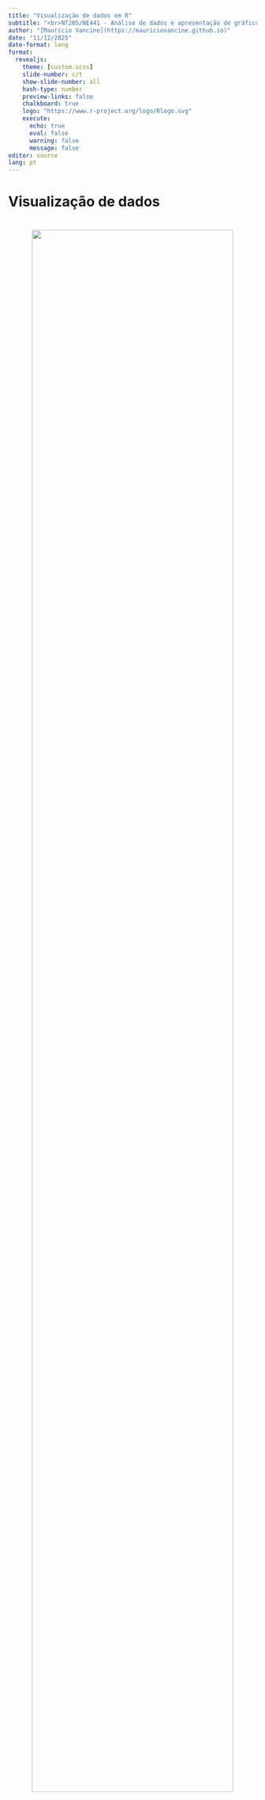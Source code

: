 ```yaml
---
title: "Visualização de dados em R"
subtitle: "<br>NT265/NE441 - Análise de dados e apresentação de gráficos usando a linguagem R"
author: "[Maurício Vancine](https://mauriciovancine.github.io)"
date: "11/12/2025"
date-format: long
format: 
  revealjs:
    theme: [custom.scss]
    slide-number: c/t
    show-slide-number: all
    hash-type: number
    preview-links: false
    chalkboard: true
    logo: "https://www.r-project.org/logo/Rlogo.svg"
    execute:
      echo: true
      eval: false
      warning: false
      message: false
editor: source
lang: pt
---
```


# Visualização de dados

# 

<center><img src="img/plot_saurus.png" style="width:90%"/></center>

::: footer
[Matejka & Fitzmaurice (2017)](https://www.autodeskresearch.com/publications/samestats)
:::

## Conteúdo

### Visualização de dados

::::::: columns
:::: {.column width="50%"}
::: nonincremental
- Contextualização
- Principais pacotes
- Gramática dos gráficos
- Paleta de cores
- Principais tipos de gráficos
- Histograma e Densidade
- Gráfico de setores
- Gráfico de barras
:::
::::

:::: {.column width="50%"}
::: nonincremental
- Gráfico de caixas
- Gráfico de dispersão
- Gráfico pareado
- Combinando gráficos
- Gráficos animados
- Gráficos interativos
- Gráficos usando interface
:::
::::
:::::::


## Script

Abram o script

<br><br><br><br>

`script_r.R`

::: footer
[workshop-r-data-manipulation - scripts](https://github.com/workshop-r-data-manipulation/01_scripts/script_r.R)
:::

# Contextualização

## Contextualização

::: incremental
* **Melhor forma** de apresentar, sintetizar, discutir e interpretar seus **dados**

* **Necessário** em quase todas as **análises estatísticas**

* **Necessário** em quase todas as publicações, trabalhos de consultoria, TCC, dissertação, tese, etc.

* Existem **vários tipos de gráficos** para representar os padrões em seus dados para diferentes tipos de finalidades

* De forma simplificada, os gráficos são **representações** dos nossos **dados tabulares**

:::

## Como mentir com estatística?

![](img/cover_mentir_estatistica.jpg){.absolute width="270" height="400" right="800" top="200"} ![](img/como_mentir_est.png){.absolute width="850" height="450" right="-100" top="150"}

::: footer
[Heff (2016)](https://www.intrinseca.com.br/livro/624/), [Como MENTIR com ESTATÍSTICA](https://youtu.be/r6d-RBDlc5I)
:::

# Principais pacotes

## Principais pacotes

::: incremental
::: {style="font-size: 65%;"}
-   [graphics](http://search.r-project.org/R/library/graphics/html/00Index.html): simples e útil para visualizações rápidas

- [lattice](https://lattice.r-forge.r-project.org/): integração a modelos estatísticos

-   [ggplot2](https://ggplot2.tidyverse.org/): integrado ao tidyverse, possui uma sintaxe própria baseada na gramática de gráficos por camadas (*layers*)

-   [ggplot2 extentions](https://exts.ggplot2.tidyverse.org/): conjunto de pacotes com diversas expansões ao pacote [ggplot2](https://ggplot2.tidyverse.org/). Exemplos: [GGally](https://ggobi.github.io/ggally/), [gganimate](https://gganimate.com/) e [esquisse](https://dreamrs.github.io/esquisse/)

- [ggdist](https://mjskay.github.io/ggdist): visualizar distribuições e incertezas

-   [visdat](https://docs.ropensci.org/visdat/), [corrplot](https://github.com/taiyun/corrplot) e [DataExplorer](https://boxuancui.github.io/DataExplorer/): visualizações preliminares de conjuntos de dados

-   [ggpubr](https://rpkgs.datanovia.com/ggpubr/): fornece funções simplificadas para criar gráficos para publicação

- [ggstatsplot](https://indrajeetpatil.github.io/ggstatsplot): gráficos com detalhes de testes estatísticos

-   [cowplot](https://wilkelab.org/cowplot/) e [patchwork](https://patchwork.data-imaginist.com/): permite combinar vários gráficos

- [plotly](https://plotly.com/r/): gráficos interativos usando JavaScript (*plotly.js*)

- [echarts4r](https://echarts4r.john-coene.com): gráficos interativos dentro do Shiny

- [cols4all](https://cols4all.github.io/cols4all-R/index.html): escolha de paleta de cores
:::
:::

## Pacotes que serão apresentados

<br>

- [graphics](http://search.r-project.org/R/library/graphics/html/00Index.html)

- [ggplot2](https://ggplot2.tidyverse.org/)

- [ggpubr](https://rpkgs.datanovia.com/ggpubr/)

- [cols4all](https://cols4all.github.io/cols4all-R/index.html)

- [GGally](https://ggobi.github.io/ggally/)

- [gganimate](https://gganimate.com/)

- [plotly](https://plotly.com/r/)

- [esquisse](https://dreamrs.github.io/esquisse/)

# 

<center>
<img src="img/package_palmerpenguins.png" style="width:50%"/>
</center>

::: footer
[palmerpenguins](https://allisonhorst.github.io/palmerpenguins/)
:::

## palmerpenguins

```r
# instalar 
install.packages("palmerpenguins")

# carregar
library(palmerpenguins)

# ajuda dos dados
?penguins
?penguins_raw
```

```r
library(palmerpenguins)
```

<center>
<img src="img/culmen_depth.png" style="width:50%"/>
</center>

::: footer
[palmerpenguins](https://allisonhorst.github.io/palmerpenguins/)
:::

# 

<center>
<img src="img/package_graphics.png" style="width:50%"/>
</center>

::: footer
[graphics](http://search.r-project.org/R/library/graphics/html/00Index.html)
:::

## graphics {.smaller}

-   Default do R e mais simples

-   Pode ser utilizado para objetos de diversas classes

-   Funções:

<br>

::::: columns
::: {.column width="30%"}
`plot()`<br> `hist()`<br> `barplot()`<br> `boxplot()`<br> `abline()`<br> `points()`<br> `lines()`<br> `polygon()`<br>
:::

::: {.column width="70%"}
```r
# graphics
plot(flipper_length_mm ~ body_mass_g, data = penguins)
```
:::
:::::

# 

<center>
<img src="img/package_ggplot2.png" style="width:50%"/>
</center>

::: footer
[ggplot2](https://ggplot2.tidyverse.org/)
:::

## ggplot2 {.smaller}

-   Integrado ao `tidyverse`, possui uma sintaxe própria de camadas (*layers*)

-   Necessita de funções específicas para objetos de classes diferentes

-   Funções:

::::: columns
::: {.column width="30%"}
`ggplot() +`<br> `aes() +`<br> `geom_() +`<br> `facet_() +`<br> `stats_() +`<br> `coord_() +`<br> `theme_()`<br>
:::

::: {.column width="70%"}
```r
# ggplot2
library(ggplot2)
ggplot(data = penguins) + aes(x = body_mass_g, y = flipper_length_mm) + geom_point()
```
:::
:::::

# 

<center>
<img src="img/package_ggpubr.png" style="width:50%"/>
</center>

::: footer
[ggpubr](https://rpkgs.datanovia.com/ggpubr/)
:::

## ggpubr {.smaller}

-   Funções para criar e personalizar plots para publicações baseadas no [ggplot2](https://ggplot2.tidyverse.org/)

-   Necessita de funções específicas para gerar gráficos específicos

-   Funções:

::::: columns
::: {.column width="30%"}
`gghistogram()`<br> `ggdensity()`<br> `ggboxplot()`<br> `ggviolin()`<br> `ggbarplot()`<br> `ggscatter()`<br>
:::

::: {.column width="70%"}
```r
# ggpubr
library(ggpubr)
ggscatter(penguins, x = "body_mass_g", y = "flipper_length_mm")
```
:::
:::::

# Gramática dos gráficos

## Descrição

Wilkinson (2005) *Grammar of Graphics*: representação gráfica dos dados a partir de atributos estéticos (do inglês *aesthetic*)

![](img/cover_grammar_graphics.jpg){.absolute width="200" height="300" right="830" top="300"} ![](img/ggplot2_structure.png){.absolute width="750" height="450" right="0" top="200"}

::: footer
[Wilkinson (2005)](https://www.springer.com/gp/book/9780387245447)
:::

## Camadas (*layers*)

<center>
<img src="img/plot_ggplot.gif" style="width:100%"/>
</center>

::: footer
[Think About the Grammar of Graphics When Improving Your Graphs](https://medium.com/tdebeus/think-about-the-grammar-of-graphics-when-improving-your-graphs-18e3744d8d18)
:::

## ggplot2

Wickham (2008) criou o pacote `ggplot2`, onde "gg" representa a contração de *Grammar of Graphics*

![](img/cover_ggplot2.jpg){.absolute width="200" height="300" right="830" top="300"} ![](img/ggplot2_gramatica.png){.absolute width="750" height="450" right="0" top="200"}

::: footer
[Wickham (2008)](https://ggplot2-book.org/)
:::

# Paleta de cores

# 

<center>
<img src="img/cols4all_logo.png" style="width:50%"/>
</center>

::: footer
[cols4all](https://cols4all.github.io/cols4all-R/index.html)
:::

## Paleta de cores

**Por que usar paletas de cores**

::: {style="font-size: 70%;"}
- A cor é fundamental para **comunicar padrões visuais** e **categorias**  
- Escolhas inadequadas podem **distorcer interpretações**
- Paletas bem definidas garantem **consistência e acessibilidade**
:::

<center>
<img src="img/pallete_colors.png" style="width:45%"/>
</center>

::: footer
[Types of color palettes: Definition, examples, + tips](https://www.figma.com/resource-library/types-of-color-palettes/)
:::


## Paleta de cores

**Tipos de Paletas**

::: {style="font-size: 55%;"}
| Tipo | Uso                        | Exemplo             |
|------|----------------------------|------------------------------|
| **Categóricas** | Categorias sem ordem | `RColorBrewer::brewer.pal(3, "Set2")` |
| **Sequenciais** | Dados ordenados (baixa → alta) | `viridis::viridis(10)` |
| **Divergentes** | Valores centrados em um ponto médio | `RColorBrewer::brewer.pal(11, "RdBu")` |
:::

<center>
<img src="img/palette-types-1.png" style="width:65%"/>
</center>

::: footer
[Elegant and informative maps with tmap (2021)](https://r-tmap.github.io/tmap-book/visual-variables.html)
:::

## Paleta de cores

**cols4all**

```r
cols4all::c4a_gui()
```

<center>
<img src="img/cols4all2.jpg" style="width:70%"/>
</center>

::: footer
[cols4all](https://cols4all.github.io/cols4all-R/index.html)
:::

# Principais tipos de gráficos

## Elementos de um gráfico

Representações das colunas (eixos) e linhas (elementos)

<center><img src="img/plot_data_table_scatterplot.png" style="width:90%"/></center>

## Tipos de variáveis

![](img/plot_variables.png){.absolute width="500" height="250" right="300" top="100"}

![](img/nominal_ordinal_binary.png){.absolute width="500" height="350" right="550" top="350"}

![](img/continuous_discrete_inv.png){.absolute width="500" height="350" right="50" top="350"}

::: footer
[Matthiopoulos (2011)](http://greenmaths.st-andrews.ac.uk/), 
Artwork by [@allison_horst](https://x.com/allison_horst)
:::

## Tipos de variáveis e tipos gráficos

<br>

<center><img src="img/ggplot_data_from_viz.png" style="width:85%"/></center>

::: footer
[from Data to Viz](https://www.data-to-viz.com/)
:::

## Tipos de variáveis e tipos gráficos

<center><img src="img/r_charts_suggests.png" style="width:100%"/></center>

## R CHARTS

<center><img src="img/rcharts-featured.png" style="width:100%"/></center>

::: footer
[R CHARTShttps://r-charts.com/](https://r-charts.com/)
:::

# Histograma (*Histogram*)

## Histograma (*Histogram*)

-   Representa dados de uma coluna

-   Dados do tipo discreto ou contínuo

-   Distribuição de frequência ou densidade

![](img/plot_histogram.png){.absolute width="350" height="350" right="550" top="310"}

![](img/plot_density.png){.absolute width="350" height="350" right="100" top="310"}

::: footer
[histogram](https://www.data-to-viz.com/graph/histogram.html), [density](https://www.data-to-viz.com/graph/density.html)
:::

## Histograma (*Histogram*)

<br>

<center><img src="img/hist_fig1.gif" style="width:80%"/></center>

. . .

<br>

<center><img src="img/hist_fig2.gif" style="width:80%"/></center>

::: footer
[Intro to Histograms](https://plotly.com/chart-studio-help/histogram/)
:::

## Histograma (*Histogram*)

<center><img src="img/hist_fig3.gif" style="width:55%"/></center>

::: footer
[Intro to Histograms](https://plotly.com/chart-studio-help/histogram/)
:::

## Densidade (*Density*)

<br><br>

<center><img src="img/hist_fig5.jpg" style="width:100%"/></center>

::: footer
[Intro to Histograms](https://plotly.com/chart-studio-help/histogram/)
:::

## Densidade (*Density*)

![](img/hist_fig6.gif){.absolute width="550" height="350" right="550" top="250"}

. . .

![](img/hist_fig7.gif){.absolute width="560" height="340" right="-50" top="265"}

::: footer
[Intro to Histograms](https://plotly.com/chart-studio-help/histogram/)
:::

# 

<center><img src="img/package_graphics.png" style="width:50%"/></center>

::: footer
[graphics](http://search.r-project.org/R/library/graphics/html/00Index.html)
:::

## Histograma (*Histogram*)

**graphics**

::::: columns
::: {.column width="50%"}
```r
#| eval: false
hist(penguins$flipper_length_mm)
```
:::

::: {.column width="50%"}
```r
#| fig-height: 10
#| echo: false
#| fig-weight: 15
hist(penguins$flipper_length_mm)
```
:::
:::::

## Histograma (*Histogram*)

**graphics**

::::: columns
::: {.column width="50%"}
```r
#| eval: false
hist(penguins$flipper_length_mm,
     col = "gray50",
     border = "gray")
```
:::

::: {.column width="50%"}
```r
#| fig-height: 10
#| echo: false
#| fig-weight: 15
hist(penguins$flipper_length_mm,
     col = "gray50",
     border = "gray")
```
:::
:::::

## Histograma (*Histogram*)

**graphics**

::::: columns
::: {.column width="50%"}
```r
#| eval: false
hist(penguins$flipper_length_mm,
     col = "gray50",
     border = "gray",
     main = "Comprimento da nadadeira dos penguins")
```
:::

::: {.column width="50%"}
```r
#| fig-height: 10
#| echo: false
#| fig-weight: 15
hist(penguins$flipper_length_mm,
     col = "gray50",
     border = "gray",
     main = "Comprimento da nadadeira dos penguins")
```
:::
:::::

## Histograma (*Histogram*)

**graphics**

::::: columns
::: {.column width="50%"}
```r
#| eval: false
hist(penguins$flipper_length_mm,
     col = "gray50",
     border = "gray",
     main = "Comprimento da nadadeira dos penguins",
     xlab = "Comprimento da nadadeira (mm)",
     ylab = "Frequência")
```
:::

::: {.column width="50%"}
```r
#| fig-height: 10
#| echo: false
#| fig-weight: 15
hist(penguins$flipper_length_mm,
     col = "gray50",
     border = "gray",
     main = "Comprimento da nadadeira dos penguins",
     xlab = "Comprimento da nadadeira (mm)",
     ylab = "Frequência")
```
:::
:::::

## Histograma (*Histogram*)

**graphics**

::::: columns
::: {.column width="50%"}
```r
#| eval: false
hist(penguins$flipper_length_mm,
     col = "gray50",
     border = "gray",
     main = "Comprimento da nadadeira dos penguins",
     xlab = "Comprimento da nadadeira (mm)",
     ylab = "Frequência",
     br = 50)
```
:::

::: {.column width="50%"}
```r
#| fig-height: 10
#| echo: false
#| fig-weight: 15
hist(penguins$flipper_length_mm,
     col = "gray50",
     border = "gray",
     main = "Comprimento da nadadeira dos penguins",
     xlab = "Comprimento da nadadeira (mm)",
     ylab = "Frequência",
     br = 50)
```
:::
:::::

## Histograma (*Histogram*)

**graphics**

::::: columns
::: {.column width="50%"}
```r
#| eval: false
par(mar = c(5, 5, 5, 5))
hist(penguins$flipper_length_mm,
     col = "gray50",
     border = "gray",
     main = "Comprimento da nadadeira dos penguins",
     xlab = "Comprimento da nadadeira (mm)",
     ylab = "Frequência",
     br = 50,
     cex.main = 2,
     cex.lab = 2, 
     cex.axis = 1.5)
```
:::

::: {.column width="50%"}
```r
#| fig-height: 10
#| echo: false
#| fig-weight: 15
par(mar = c(5, 5, 5, 5))
hist(penguins$flipper_length_mm,
     col = "gray50",
     border = "gray",
     main = "Comprimento da nadadeira dos penguins",
     xlab = "Comprimento da nadadeira (mm)",
     ylab = "Frequência",
     br = 50,
     cex.main = 2,
     cex.lab = 2, 
     cex.axis = 1.5)
```
:::
:::::

## Densidade (*Density*)

**graphics**

::::: columns
::: {.column width="50%"}
```r
#| eval: false
par(mar = c(5, 5, 5, 5))
hist(penguins$flipper_length_mm,
     col = "gray50",
     border = "gray",
     main = "Comprimento da nadadeira dos penguins",
     xlab = "Comprimento da nadadeira (mm)",
     ylab = "Densidade",
     br = 50,
     cex.main = 2,
     cex.lab = 2, 
     cex.axis = 1.5,
     prob = TRUE)
lines(density(na.omit(penguins$flipper_length_mm)))
```
:::

::: {.column width="50%"}
```r
#| fig-height: 10
#| echo: false
#| fig-weight: 15
par(mar = c(5, 5, 5, 5))
hist(penguins$flipper_length_mm,
     col = "gray50",
     border = "gray",
     main = "Comprimento da nadadeira dos penguins",
     xlab = "Comprimento da nadadeira (mm)",
     ylab = "Densidade",
     br = 50,
     cex.main = 2,
     cex.lab = 2, 
     cex.axis = 1.5,
     prob = TRUE)
lines(density(na.omit(penguins$flipper_length_mm)))
```
:::
:::::

## Densidade (*Density*)

**graphics**

::::: columns
::: {.column width="50%"}
```r
#| eval: false
par(mar = c(5, 5, 5, 5))
plot(density(na.omit(penguins$flipper_length_mm)),
     col = "gray50",
     main = "Comprimento da nadadeira dos penguins",
     xlab = "Comprimento da nadadeira (mm)",
     ylab = "Densidade",
     cex.main = 2,
     cex.lab = 2, 
     cex.axis = 1.5)
polygon(density(na.omit(penguins$flipper_length_mm)), 
        col = "gray50")
```
:::

::: {.column width="50%"}
```r
#| fig-height: 10
#| echo: false
#| fig-weight: 15
par(mar = c(5, 5, 5, 5))
plot(density(na.omit(penguins$flipper_length_mm)),
     col = "gray50",
     main = "Comprimento da nadadeira dos penguins",
     xlab = "Comprimento da nadadeira (mm)",
     ylab = "Densidade",
     cex.main = 2,
     cex.lab = 2, 
     cex.axis = 1.5)
polygon(density(na.omit(penguins$flipper_length_mm)), 
        col = "gray50")
```
:::
:::::

## Densidade (*Density*)

**Exportar**

```r
# diretorio
setwd("/home/mude/data/github/course-intror/data")

png("plot_densidade.png"), wi = 15, he = 15, un = "cm", res = 300)
```

<br>

. . .

```r
par(mar = c(5, 5, 5, 5))
plot(density(na.omit(penguins$flipper_length_mm)),
     col = "gray50",
     main = "Comprimento da nadadeira dos penguins",
     xlab = "Comprimento da nadadeira (mm)",
     ylab = "Frequência",
     cex.main = 2,  cex.lab = 2, cex.axis = 1.5)
polygon(density(na.omit(penguins$flipper_length_mm)), col = "gray50")
```

<br>

. . .

```r
dev.off()
```

# 

<center><img src="img/package_ggplot2.png" style="width:50%"/></center>

::: footer
[ggplot2](https://ggplot2.tidyverse.org/)
:::

## Histograma (*Histogram*)

**ggplot2**

::::: columns
::: {.column width="50%"}
```r
#| eval: false
ggplot(data = penguins)
```
:::

::: {.column width="50%"}
```r
#| fig-height: 10
#| echo: false
#| fig-weight: 15
ggplot(data = penguins)
```
:::
:::::

## Histograma (*Histogram*)

**ggplot2**

::::: columns
::: {.column width="50%"}
```r
#| eval: false
ggplot(data = penguins, 
       aes(x = flipper_length_mm))
```
:::

::: {.column width="50%"}
```r
#| fig-height: 10
#| echo: false
#| fig-weight: 15
ggplot(data = penguins,
       aes(x = flipper_length_mm))
```
:::
:::::

## Histograma (*Histogram*)

**ggplot2**

::::: columns
::: {.column width="50%"}
```r
#| eval: false
ggplot(data = penguins, 
       aes(x = flipper_length_mm)) +
  geom_histogram()
```
:::

::: {.column width="50%"}
```r
#| fig-height: 10
#| echo: false
#| fig-weight: 15
ggplot(data = penguins,
       aes(x = flipper_length_mm)) +
  geom_histogram()
```
:::
:::::

## Histograma (*Histogram*)

**ggplot2**

::::: columns
::: {.column width="50%"}
```r
#| eval: false
ggplot(data = penguins, 
       aes(x = flipper_length_mm)) +
  geom_histogram(color = "black", fill = "cyan4", bins = 10)
```
:::

::: {.column width="50%"}
```r
#| fig-height: 10
#| echo: false
#| fig-weight: 15
ggplot(data = penguins, 
       aes(x = flipper_length_mm)) +
  geom_histogram(color = "black", fill = "cyan4", bins = 10)
```
:::
:::::

## Histograma (*Histogram*)

**ggplot2**

::::: columns
::: {.column width="50%"}
```r
#| eval: false
ggplot(data = penguins, 
       aes(x = flipper_length_mm)) +
  geom_histogram(color = "black", fill = "cyan4", 
                 bins = 10, alpha = .5) +
  labs(title = "Comprimento da nadadeira dos penguins",
       x = "Comprimento da nadadeira (mm)", 
       y = "Frequência") +
  theme_bw(base_size = 20)
```
:::

::: {.column width="50%"}
```r
#| fig-height: 10
#| echo: false
#| fig-weight: 15
ggplot(data = penguins, 
       aes(x = flipper_length_mm)) +
  geom_histogram(color = "black", fill = "cyan4", 
                 bins = 10, alpha = .5) +
  labs(title = "Comprimento da nadadeira dos penguins",
       x = "Comprimento da nadadeira (mm)", 
       y = "Frequência") +
  theme_bw(base_size = 20)
```
:::
:::::

## Histograma (*Histogram*)

**ggplot2**

::::: columns
::: {.column width="50%"}
```r
#| eval: false
ggplot(data = penguins, 
       aes(x = flipper_length_mm, fill = species)) +
  geom_histogram(bins = 10, alpha = .5) +
  labs(title = "Comprimento da nadadeira dos penguins",
       fill = "Espécies",
       x = "Comprimento da nadadeira (mm)", 
       y = "Frequência") +
  theme_bw(base_size = 20)
```
:::

::: {.column width="50%"}
```r
#| fig-height: 10
#| echo: false
#| fig-weight: 15
ggplot(data = penguins, 
       aes(x = flipper_length_mm, fill = species)) +
  geom_histogram(bins = 10, alpha = .5) +
  labs(title = "Comprimento da nadadeira dos penguins",
       fill = "Espécies",
       x = "Comprimento da nadadeira (mm)", 
       y = "Frequência") +
  theme_bw(base_size = 20)
```
:::
:::::

## Histograma (*Histogram*)

**ggplot2**

::::: columns
::: {.column width="50%"}
```r
#| eval: false
ggplot(data = penguins, 
       aes(x = flipper_length_mm, fill = species)) +
  geom_histogram(bins = 10, alpha = .5, position = "dodge") +
  labs(title = "Comprimento da nadadeira dos penguins",
       fill = "Espécies",
       x = "Comprimento da nadadeira (mm)", 
       y = "Frequência") +
  theme_bw(base_size = 20)
```
:::

::: {.column width="50%"}
```r
#| fig-height: 10
#| echo: false
#| fig-weight: 15
ggplot(data = penguins, 
       aes(x = flipper_length_mm, fill = species)) +
  geom_histogram(bins = 10, alpha = .5, position = "dodge") +
  labs(title = "Comprimento da nadadeira dos penguins",
       fill = "Espécies",
       x = "Comprimento da nadadeira (mm)", 
       y = "Frequência") +
  theme_bw(base_size = 20)
```
:::
:::::

## Histograma (*Histogram*)

**ggplot2**

::::: columns
::: {.column width="50%"}
```r
#| eval: false
ggplot(data = penguins, 
       aes(x = flipper_length_mm, fill = species)) +
  geom_histogram(alpha = .5, position = "identity") +
  scale_fill_manual(values = c("darkorange", "darkorchid", "cyan4")) +
  labs(title = "Comprimento da nadadeira dos penguins",
       fill = "Espécies",
       x = "Comprimento da nadadeira (mm)", 
       y = "Frequência") +
  theme_bw(base_size = 20)
```
:::

::: {.column width="50%"}
```r
#| fig-height: 10
#| echo: false
#| fig-weight: 15
ggplot(data = penguins, 
       aes(x = flipper_length_mm, fill = species)) +
  geom_histogram(alpha = .5, position = "identity") +
  scale_fill_manual(values = c("darkorange", "darkorchid", "cyan4")) +
  labs(title = "Comprimento da nadadeira dos penguins",
       fill = "Espécies",
       x = "Comprimento da nadadeira (mm)", 
       y = "Frequência") +
  theme_bw(base_size = 20)
```
:::
:::::

## Histograma (*Histogram*)

**ggplot2**

::::: columns
::: {.column width="50%"}
```r
#| eval: false
ggplot(data = penguins, 
       aes(x = flipper_length_mm, fill = species)) +
  geom_histogram() +
  scale_fill_manual(values = c("darkorange", "darkorchid", "cyan4")) +
  facet_wrap(~ species, ncol = 2, scale = "free_y") +
  labs(title = "Comprimento da nadadeira dos penguins",
       fill = "Espécies",
       x = "Comprimento da nadadeira (mm)", 
       y = "Frequência") +
  theme_bw(base_size = 20)
```
:::

::: {.column width="50%"}
```r
#| fig-height: 10
#| echo: false
#| fig-weight: 15
ggplot(data = penguins, 
       aes(x = flipper_length_mm, fill = species)) +
  geom_histogram() +
  scale_fill_manual(values = c("darkorange", "darkorchid", "cyan4")) +
  facet_wrap(~ species, ncol = 2, scale = "free_y") +
  labs(title = "Comprimento da nadadeira dos penguins",
       fill = "Espécies",
       x = "Comprimento da nadadeira (mm)", 
       y = "Frequência") +
  theme_bw(base_size = 20)
```
:::
:::::

## Histograma (*Histogram*)

**ggplot2**

::::: columns
::: {.column width="50%"}
```r
#| eval: false
ggplot(data = penguins, 
       aes(x = flipper_length_mm, fill = species)) +
  geom_histogram() +
  scale_fill_manual(values = c("darkorange", "darkorchid", "cyan4")) +
  facet_grid(species ~ .) +
  labs(title = "Comprimento da nadadeira dos penguins",
       fill = "Espécies",
       x = "Comprimento da nadadeira (mm)", 
       y = "Frequência") +
  theme_bw(base_size = 20)
```
:::

::: {.column width="50%"}
```r
#| fig-height: 10
#| echo: false
#| fig-weight: 15
ggplot(data = penguins, 
       aes(x = flipper_length_mm, fill = species)) +
  geom_histogram() +
  scale_fill_manual(values = c("darkorange", "darkorchid", "cyan4")) +
  facet_grid(species ~ .) +
  labs(title = "Comprimento da nadadeira dos penguins",
       fill = "Espécies",
       x = "Comprimento da nadadeira (mm)", 
       y = "Frequência") +
  theme_bw(base_size = 20)
```
:::
:::::

## Densidade (*Density*)

**ggplot2**

::::: columns
::: {.column width="50%"}
```r
#| eval: false
ggplot(data = penguins) +
  aes(x = flipper_length_mm) +
  geom_density(color = "black", fill = "cyan4", alpha = .5) + 
  labs(title = "Comprimento da nadadeira dos penguins",
       x = "Comprimento da nadadeira (mm)", 
       y = "Densidade") +
  theme_bw(base_size = 20)
```
:::

::: {.column width="50%"}
```r
#| fig-height: 10
#| echo: false
#| fig-weight: 15
ggplot(data = penguins) +
  aes(x = flipper_length_mm) +
  geom_density(color = "black", fill = "cyan4", alpha = .5) + 
  labs(title = "Comprimento da nadadeira dos penguins",
       x = "Comprimento da nadadeira (mm)", 
       y = "Densidade") +
  theme_bw(base_size = 20)
```
:::
:::::

## Densidade (*Density*)

**ggplot2**

::::: columns
::: {.column width="50%"}
```r
#| eval: false
ggplot(data = penguins, 
       aes(x = flipper_length_mm, fill = species)) +
  geom_density(alpha = .5) +
  scale_fill_manual(values = c("darkorange", "darkorchid", "cyan4")) +
  labs(x = "Comprimento da nadadeira (mm)", 
       y = "Densidade", 
       fill = "Espécie") +
  theme_bw(base_size = 20)
```
:::

::: {.column width="50%"}
```r
#| fig-height: 10
#| echo: false
#| fig-weight: 15
ggplot(data = penguins, 
       aes(x = flipper_length_mm, fill = species)) +
  geom_density(alpha = .5) +
  scale_fill_manual(values = c("darkorange", "darkorchid", "cyan4")) +
  labs(x = "Comprimento da nadadeira (mm)", 
       y = "Densidade", 
       fill = "Espécie") +
  theme_bw(base_size = 20)
```
:::
:::::

## Densidade (*Density*)

**ggplot2**

```r
#| eval: false
ggplot_densidade <- ggplot(data = penguins, 
                           aes(x = flipper_length_mm, fill = species)) +
  geom_density(alpha = .5) +
  scale_fill_manual(values = c("darkorange", "darkorchid", "cyan4")) +
  labs(x = "Comprimento da nadadeira (mm)", 
       y = "Densidade", 
       fill = "Espécie") +
  theme_bw(base_size = 20)

ggsave(filename = "density_ggplot2.png", 
       plot = ggplot_densidade, wi = 20, he = 15, un = "cm", dpi = 300)
```

# 

<center><img src="img/package_ggpubr.png" style="width:50%"/></center>

::: footer
[ggpubr](https://rpkgs.datanovia.com/ggpubr/)
:::

## Histograma (*Histogram*)

**ggpubr**

::::: columns
::: {.column width="50%"}
```r
#| eval: false
gghistogram(data = penguins, 
            x = "flipper_length_mm",
            add = "median",
            color = "species",
            fill = "species",
            palette = c("darkorange", "darkorchid", "cyan4"),
            xlab = "Comprimento da nadadeira (mm)",
            ylab = "Frequência")
```
:::

::: {.column width="50%"}
```r
#| fig-height: 10
#| echo: false
#| fig-weight: 15
gghistogram(data = penguins, 
            x = "flipper_length_mm",
            add = "median",
            color = "species",
            fill = "species",
            palette = c("darkorange", "darkorchid", "cyan4"),
            xlab = "Comprimento da nadadeira (mm)",
            ylab = "Frequência")
```
:::
:::::

## Densidade (*Density*)

**ggpubr**

::::: columns
::: {.column width="50%"}
```r
#| eval: false
ggdensity(data = penguins, 
          x = "flipper_length_mm",
          add = "median",
          color = "species",
          fill = "species",
          palette = c("darkorange", "darkorchid", "cyan4"),
          xlab = "Comprimento da nadadeira (mm)",
          ylab = "Densidade")
```
:::

::: {.column width="50%"}
```r
#| fig-height: 10
#| echo: false
#| fig-weight: 15
ggdensity(data = penguins, 
          x = "flipper_length_mm",
          add = "median",
          color = "species",
          fill = "species",
          palette = c("darkorange", "darkorchid", "cyan4"),
          xlab = "Comprimento da nadadeira (mm)",
          ylab = "Densidade")
```
:::
:::::

## Histograma (*Histogram*)

**ggpubr**

```r
#| eval: false
ggpubr_densidade <- ggdensity(data = penguins,
                              x = "flipper_length_mm",
                              add = "median",
                              color = "species",
                              fill = "species",
                              palette = c("darkorange", "darkorchid", "cyan4"),
                              xlab = "Comprimento da nadadeira (mm)",
                              ylab = "Densidade")

ggsave(filename = "densidade_ggpubr.png", 
       plot = ggpubr_densidade, wi = 20, he = 15, un = "cm", dpi = 300)
```

# Gráfico de setores <br> (*Pie chart*)

## Gráfico de setores (*Pie chart*)

-   Representa dados de uma coluna

-   Dados do tipo categórico

-   Proporção ou porcentagem de dados categóricos

![](img/plot_pie.png){.absolute width="350" height="350" right="360" top="310"}

::: footer
[pie](https://www.data-to-viz.com/caveat/pie.html)
:::

# 

<center><img src="img/package_graphics.png" style="width:50%"/></center>

::: footer
[graphics](http://search.r-project.org/R/library/graphics/html/00Index.html)
:::

## Gráfico de setores (*Pie chart*)

**graphic**

::::: columns
::: {.column width="50%"}
```r
#| eval: false
par(mar = c(0, 1, 0, 1))
pie(c(280, 60, 20),
    c("Sky", 
      "Sunny side of pyramid", 
      "Shady side of pyramid"),
    col = c("#0292D8", 
            "#F7EA39", 
            "#C4B632"),
    init.angle = -50, border = NA)
```
:::

::: {.column width="50%"}
```r
#| fig-height: 10
#| echo: false
#| fig-weight: 15
par(mar = c(0, 1, 0, 1))
pie(c(280, 60, 20),
    c("Sky", "Sunny side of pyramid", "Shady side of pyramid"),
    col = c("#0292D8", "#F7EA39", "#C4B632"),
    init.angle = -50, border = NA)
```
:::
:::::

## Gráfico de setores (*Pie chart*)

```r
# calculo da proporcao
penguins_prop <- penguins %>%
  dplyr::count(species) %>% 
  dplyr::mutate(prop = round(n/sum(n), 4)*100)
penguins_prop
```

## Gráfico de setores (*Pie chart*)

**graphic**

::::: columns
::: {.column width="50%"}
```r
#| eval: false
par(mar = c(5, 5, 5, 5))
pie(penguins_prop$prop,
    labels = paste(penguins_prop$prop, "%"), 
    main = "Espécies",
    col = c("darkorange", "darkorchid", "cyan4"))
legend("topright", legend = penguins_prop$species, 
       fill = c("darkorange", "darkorchid", "cyan4"))
```
:::

::: {.column width="50%"}
```r
#| fig-height: 10
#| echo: false
#| fig-weight: 15

penguins_prop <- penguins %>%
  dplyr::count(species) %>% 
  dplyr::mutate(prop = round(n/sum(n), 4)*100)

par(mar = c(5, 5, 5, 5))
pie(penguins_prop$prop,
    labels = paste(penguins_prop$prop, "%"), 
    main = "Espécies",
    col = c("darkorange", "darkorchid", "cyan4"))
legend("topright", legend = penguins_prop$species, 
       fill = c("darkorange", "darkorchid", "cyan4"))
```
:::
:::::

# 

<center><img src="img/package_ggplot2.png" style="width:50%"/></center>

::: footer
[ggplot2](https://ggplot2.tidyverse.org/)
:::

## Gráfico de setores (*Pie chart*)

**ggplot2**

::::: columns
::: {.column width="50%"}
```r
#| eval: false
ggplot(data = penguins_prop, 
       aes(x = "", y = prop, fill = species)) + 
  geom_bar(stat = "identity", color = "white") +
  coord_polar("y", start = 0) +
  geom_text(aes(label = paste0(prop, "%")), color = "white", 
            position = position_stack(vjust = .5), size = 8) +
  scale_fill_manual(values = c("darkorange", "purple", "cyan4")) +
  theme_void() +
  labs(fill = "Espécie")
```
:::

::: {.column width="50%"}
```r
#| fig-height: 10
#| echo: false
#| fig-weight: 15

penguins_prop <- penguins %>%
  dplyr::count(species) %>% 
  dplyr::mutate(prop = round(n/sum(n), 4)*100)

ggplot(data = penguins_prop, 
       aes(x = "", y = prop, fill = species)) + 
  geom_bar(stat = "identity", color = "white") +
  coord_polar("y", start = 0) +
  geom_text(aes(label = paste0(prop, "%")), color = "white", 
            position = position_stack(vjust = .5), size = 8) +
  scale_fill_manual(values = c("darkorange", "purple", "cyan4")) +
  theme_void() +
  labs(fill = "Espécie")
```
:::
:::::

# 

<center><img src="img/package_ggpubr.png" style="width:50%"/></center>

::: footer
[ggpubr](https://rpkgs.datanovia.com/ggpubr/)
:::

## Gráfico de setores (*Pie chart*)

**ggpubr**

::::: columns
::: {.column width="50%"}
```r
#| eval: false
ggpie(penguins_prop,
      "prop", 
      label = "prop",
      lab.pos = "in", 
      lab.font = c(8, "white"),
      fill = "species", 
      color = "white",
      palette = c("darkorange", "purple", "cyan4"))
```
:::

::: {.column width="50%"}
```r
#| fig-height: 10
#| echo: false
#| fig-weight: 15

penguins_prop <- penguins %>%
  dplyr::count(species) %>% 
  dplyr::mutate(prop = round(n/sum(n), 4)*100)

ggpie(penguins_prop,
      "prop", 
      label = "prop",
      lab.pos = "in", 
      lab.font = c(8, "white"),
      fill = "species", 
      color = "white",
      palette = c("darkorange", "purple", "cyan4"))
```
:::
:::::

# Polêmica 1!!!

# Gráfico de setores (*Donut chart*)

## Gráfico de setores (*Donut chart*)

-   Representa dados de uma coluna

-   Dados do tipo categórico

-   Proporção ou porcentagem de dados categóricos

![](img/plot_donut.png){.absolute width="350" height="350" right="360" top="310"}

::: footer
[donut](https://r-graph-gallery.com/doughnut-plot)
:::

# 

<center><img src="img/package_ggplot2.png" style="width:50%"/></center>

::: footer
[ggplot2](https://ggplot2.tidyverse.org/)
:::

## Gráfico de setores (*Donut chart*)

**ggplot**

::::: columns
::: {.column width="50%"}
```r
#| eval: false
ggplot(data = penguins_prop, aes(x = 2, y = prop, fill = species)) +
  geom_bar(stat = "identity") +
  coord_polar(theta = "y", start = 0) +
  geom_text(aes(label = paste0(prop, "%")), color = "white",
            position = position_stack(vjust = .5), size = 5) +
  scale_fill_manual(values = c("darkorange", "purple", "cyan4")) +
  xlim(0, 2.5) +
  theme_void() +
  theme(legend.position = c(.5, .5),
        legend.title = element_text(size = 20),
        legend.text = element_text(size = 15)) +
  labs(fill = "Espécie")
```
:::

::: {.column width="50%"}
```r
#| fig-height: 10
#| echo: false
#| fig-weight: 15
penguins_prop <- penguins %>%
  dplyr::count(species) %>% 
  dplyr::mutate(prop = round(n/sum(n), 4)*100)

ggplot(data = penguins_prop, aes(x = 2, y = prop, fill = species)) +
  geom_bar(stat = "identity") +
  coord_polar(theta = "y", start = 0) +
  geom_text(aes(label = paste0(prop, "%")), color = "white",
            position = position_stack(vjust = .5), size = 5) +
  scale_fill_manual(values = c("darkorange", "purple", "cyan4")) +
  xlim(0, 2.5) +
  theme_void() +
  theme(legend.position = c(.5, .5),
        legend.title = element_text(size = 20),
        legend.text = element_text(size = 15)) +
  labs(fill = "Espécie")
```
:::
:::::

# 

<center><img src="img/package_ggpubr.png" style="width:50%"/></center>

::: footer
[ggpubr](https://rpkgs.datanovia.com/ggpubr/)
:::

## Gráfico de setores (*Donut chart*)

**ggpubr**

::::: columns
::: {.column width="50%"}
```r
#| eval: false
ggdonutchart(penguins_prop,
             "prop", 
             label = "prop",
             lab.pos = "in", 
             lab.font = c(7, "white"),
             fill = "species", 
             color = "white",
             palette = c("darkorange", "purple", "cyan4"))
```
:::

::: {.column width="50%"}
```r
#| fig-height: 10
#| echo: false
#| fig-weight: 15

penguins_prop <- penguins %>%
  dplyr::count(species) %>% 
  dplyr::mutate(prop = round(n/sum(n), 4)*100)

ggdonutchart(penguins_prop,
             "prop", 
             label = "prop",
             lab.pos = "in", 
             lab.font = c(7, "white"),
             fill = "species", 
             color = "white",
             palette = c("darkorange", "purple", "cyan4"))
```
:::
:::::

# Gráfico de barras <br> (*Bar plot*)

## Gráfico de barras (*Bar plot*)

-   Representa dados de duas colunas

-   Dados do tipo categóricos: X = categórico e Y = categórico

-   Resume dados de contagens para uma coluna

![](img/plot_barplot.png){.absolute width="350" height="350" right="360" top="310"}

::: footer
[barplot](https://www.data-to-viz.com/graph/barplot.html)
:::

## Gráfico de barras (*Bar plot*)

**Tabela de Frequência**

```r
# numero de individuos coletados
penguins_count <- penguins %>%
  dplyr::count(species)
penguins_count
```

# 

<center><img src="img/package_graphics.png" style="width:50%"/></center>

::: footer
[graphics](http://search.r-project.org/R/library/graphics/html/00Index.html)
:::

## Gráfico de barras (*Bar plot*)

**graphics**

::::: columns
::: {.column width="50%"}
```r
#| eval: false
barplot(n ~ species,
        data = penguins_count, 
        col = c("darkorange", "purple", "cyan4"),
        main = "Número de indivíduos coletados por espécie",
        xlab = "Espécies",
        ylab = "Frequência absoluta",
        cex.main = 1.5,
        cex.lab = 1.3,
        cex.axis = 1.2)
```
:::

::: {.column width="50%"}
```r
#| fig-height: 10
#| echo: false
#| fig-weight: 15

penguins_count <- penguins %>%
  dplyr::count(species)

barplot(n ~ species,
        data = penguins_count, 
        col = c("darkorange", "purple", "cyan4"),
        main = "Número de indivíduos coletados por espécie",
        xlab = "Espécies",
        ylab = "Frequência absoluta",
        cex.main = 1.5,
        cex.lab = 1.3,
        cex.axis = 1.2)
```
:::
:::::

# 

<center><img src="img/package_ggplot2.png" style="width:50%"/></center>

::: footer
[ggplot2](https://ggplot2.tidyverse.org/)
:::

## Gráfico de barras (*Bar plot*)

**ggplot2**

::::: columns
::: {.column width="50%"}
```r
#| eval: false
ggplot(data = penguins_count, 
       aes(x = species, y = n, fill = species)) +
  geom_bar(stat = "identity") +
  geom_label(aes(label = n), fill = "white", size = 10) +
  scale_fill_manual(values = c("darkorange", "purple", "cyan4")) +
  theme_bw(base_size = 15) +
  theme(legend.position = "none") +
  labs(x = "Espécie", 
       y = "Número de indivíduos", 
       fill = "Espécie")
```
:::

::: {.column width="50%"}
```r
#| fig-height: 10
#| echo: false
#| fig-weight: 15

penguins_count <- penguins %>%
  dplyr::count(species)

ggplot(data = penguins_count, 
       aes(x = species, y = n, fill = species)) +
  geom_bar(stat = "identity") +
  geom_label(aes(label = n), fill = "white", size = 10) +
  scale_fill_manual(values = c("darkorange", "purple", "cyan4")) +
  theme_bw(base_size = 15) +
  theme(legend.position = "none") +
  labs(x = "Espécie", 
       y = "Número de indivíduos", 
       fill = "Espécie")
```
:::
:::::

## Gráfico de barras (*Bar plot*)

**ggplot2**

::::: columns
::: {.column width="50%"}
```r
#| eval: false
ggplot(data = penguins_count, 
       aes(x = species, y = n, fill = species)) +
  geom_bar(stat = "identity") +
  geom_label(aes(label = n), fill = "white", size = 10) +
  scale_fill_manual(values = c("darkorange", "purple", "cyan4")) +
  coord_flip() +
  theme_bw(base_size = 15) +
  theme(legend.position = "none") +
  labs(x = "Espécie", 
       y = "Número de indivíduos", 
       fill = "Espécie")
```
:::

::: {.column width="50%"}
```r
#| fig-height: 10
#| echo: false
#| fig-weight: 15

penguins_count <- penguins %>%
  dplyr::count(species)

ggplot(data = penguins_count, 
       aes(x = species, y = n, fill = species)) +
  geom_bar(stat = "identity") +
  geom_label(aes(label = n), fill = "white", size = 10) +
  scale_fill_manual(values = c("darkorange", "purple", "cyan4")) +
  coord_flip() +
  theme_bw(base_size = 15) +
  theme(legend.position = "none") +
  labs(x = "Espécie", 
       y = "Número de indivíduos", 
       fill = "Espécie")
```
:::
:::::

# 

<center><img src="img/package_ggpubr.png" style="width:50%"/></center>

::: footer
[ggpubr](https://rpkgs.datanovia.com/ggpubr/)
:::

## Gráfico de barras (*Bar plot*)

**ggpubr**

::::: columns
::: {.column width="50%"}
```r
#| eval: false
ggbarplot(penguins_count,
          x = "species",
          y = "n", 
          fill = "species", 
          color = "species",
          palette = c("darkorange", "purple", "cyan4"),
          label = TRUE, 
          lab.pos = "in", 
          lab.col = "white",
          lab.size = 8,
          main = "Número de indivíduos coletados por espécie",
          xlab = "Espécies",
          ylab = "Frequência absoluta",
          legend = "none")
```
:::

::: {.column width="50%"}
```r
#| fig-height: 10
#| echo: false
#| fig-weight: 15

penguins_count <- penguins %>%
  dplyr::count(species)

ggbarplot(penguins_count,
          x = "species",
          y = "n", 
          fill = "species", 
          color = "species",
          palette = c("darkorange", "purple", "cyan4"),
          label = TRUE, 
          lab.pos = "in", 
          lab.col = "white",
          lab.size = 8,
          main = "Número de indivíduos coletados por espécie",
          xlab = "Espécies",
          ylab = "Frequência absoluta",
          legend = "none")
```
:::
:::::

## Gráfico de barras (*Bar plot*)

**ggpubr**

::::: columns
::: {.column width="50%"}
```r
#| eval: false
ggbarplot(penguins_count,
          x = "species",
          y = "n", 
          fill = "species", 
          color = "species",
          palette = c("darkorange", "purple", "cyan4"),
          label = TRUE, 
          lab.pos = "out", 
          lab.col = "black",
          lab.size = 8,
          main = "Número de indivíduos coletados por espécie",
          xlab = "Espécies",
          ylab = "Frequência absoluta",
          legend = "none",
          orientation = "horiz")
```
:::

::: {.column width="50%"}
```r
#| fig-height: 10
#| echo: false
#| fig-weight: 15

penguins_count <- penguins %>%
  dplyr::count(species)

ggbarplot(penguins_count,
          x = "species",
          y = "n", 
          fill = "species", 
          color = "species",
          palette = c("darkorange", "purple", "cyan4"),
          label = TRUE, 
          lab.pos = "out", 
          lab.col = "black",
          lab.size = 8,
          main = "Número de indivíduos coletados por espécie",
          xlab = "Espécies",
          ylab = "Frequência absoluta",
          legend = "none",
          orientation = "horiz")
```
:::
:::::

# Polêmica 2!!!

## Gráfico de barras (*Bar plot*)

**Gráfico dinamite (*Dynamite plot*)**

![](img/dynamite_plot01.png){.absolute width="600" height="500" right="600" top="180"}

![](img/dynamite_plot02.png){.absolute width="800" height="550" right="-200" top="140"}

:::footer
[Gráficos dinamite: usá-los ou não, eis a questão](https://fernandafperes.com.br/blog/graficos-dinamite/)
:::

## Gráfico de barras (*Bar plot*)

**Gráfico dinamite (*Dynamite plot*) - alternativas**

![](img/dynamite_plot03.png){.absolute width="600" height="500" right="600" top="180"}
![](img/dynamite_plot04.png){.absolute width="350" height="250" right="250" top="180"}
![](img/dynamite_plot06.png){.absolute width="350" height="250" right="-120" top="180"}
![](img/dynamite_plot07.png){.absolute width="350" height="250" right="250" top="450"}
![](img/dynamite_plot08.png){.absolute width="350" height="250" right="-120" top="450"}

## Gráfico de barras (*Bar plot*)

**Gráfico dinamite (*Dynamite plot*)** - **ggplot2**

::::: columns
::: {.column width="50%"}
```r
#| eval: false

penguins_flipper_length_mn_sd <- penguins %>%
  dplyr::group_by(species) %>% 
  dplyr::summarise(mean = mean(flipper_length_mm, na.rm = TRUE),
                   sd = sd(flipper_length_mm, na.rm = TRUE))

ggplot(data = penguins, 
       aes(x = species, y = flipper_length_mm, fill = species)) +
  stat_summary(fun = mean,
               geom = "col",
               color = "black",
               show.legend = FALSE) +
  stat_summary(fun.data = mean_se,
               geom = "errorbar",
               width = 0.15,
               linewidth = 0.8) +
  scale_fill_manual(values = c("darkorange", "purple", "cyan4")) +
  theme_bw(base_size = 15) +
  labs(x = "Species", y = "Flipper length (mm)")
```
:::

::: {.column width="50%"}
```r
#| fig-height: 10
#| echo: false
#| fig-weight: 15

penguins_flipper_length_mn_sd <- penguins %>%
  dplyr::group_by(species) %>% 
  dplyr::summarise(mean = mean(flipper_length_mm, na.rm = TRUE),
                   sd = sd(flipper_length_mm, na.rm = TRUE))

ggplot(data = penguins, 
       aes(x = species, y = flipper_length_mm, fill = species)) +
  stat_summary(fun = mean,
               geom = "col",
               color = "black",
               show.legend = FALSE) +
  stat_summary(fun.data = mean_se,
               geom = "errorbar",
               width = 0.15,
               linewidth = 0.8) +
  scale_fill_manual(values = c("darkorange", "purple", "cyan4")) +
  theme_bw(base_size = 15) +
  labs(x = "Species", y = "Flipper length (mm)")
```
:::
:::::

## Gráfico de barras (*Bar plot*)

**Gráfico dinamite (*Dynamite plot*)** - **ggpubr**

::::: columns
::: {.column width="50%"}
```r
#| eval: false

penguins_flipper_length_mn_sd <- penguins %>%
  dplyr::group_by(species) %>% 
  dplyr::summarise(mean = mean(flipper_length_mm, na.rm = TRUE),
                   sd = sd(flipper_length_mm, na.rm = TRUE))

ggbarplot(penguins,
          x = "species",
          y = "flipper_length_mm",
          fill = "species",
          color = "gray30",              
          palette = c("darkorange", "purple", "cyan4"),
          add = "mean_se",
          add.params = list(size = 1),
          main = "Tamanho médio da barbatana por espécie (desvio padrão)",
          xlab = "Espécies",
          ylab = "Frequência absoluta",
          legend = "none")
```
:::

::: {.column width="50%"}
```r
#| fig-height: 10
#| echo: false
#| fig-weight: 15

penguins_flipper_length_mn_sd <- penguins %>%
  dplyr::group_by(species) %>% 
  dplyr::summarise(mean = mean(flipper_length_mm, na.rm = TRUE),
                   sd = sd(flipper_length_mm, na.rm = TRUE))

ggbarplot(penguins,
          x = "species",
          y = "flipper_length_mm",
          fill = "species",
          color = "gray30",              
          palette = c("darkorange", "purple", "cyan4"),
          add = "mean_se",
          add.params = list(size = 1),
          main = "Tamanho médio da barbatana por espécie (desvio padrão)",
          xlab = "Espécies",
          ylab = "Frequência absoluta",
          legend = "none")
```
:::
:::::

# Gráfico de caixas <br> (*Box plot*)

## Gráfico de caixas (*Box plot*)

-   Representa dados de duas colunas

-   Dados do tipo categóricos: X = categórico e Y = contínuo

-   Resume informações de medidas contínuas para dois ou mais fatores categóricos

![](img/plot_boxplot.png){.absolute width="350" height="350" right="360" top="310"}

::: footer
[boxplot](https://www.data-to-viz.com/caveat/boxplot.html)
:::

## Gráfico de caixas (*Box plot*)

-   Intervalo inter-quartil (*interquartile range* - IQR)

-   Limite inferior e limite superipor (1.5 x IQR)

-   Valores exteriores (*outliers*)

![](img/plot_boxplot1.png){.absolute width="500" height="280" right="520" top="350"} ![](img/plot_boxplot2.png){.absolute width="430" height="430" right="50" top="250"}

::: footer
[Understanding Boxplots](https://www.kdnuggets.com/2019/11/understanding-boxplots.html)
:::

## Gráfico de caixas (*Box plot*)

<br>

<center><img src="img/boxplotfig1.gif" style="width:80%"/></center>

. . .

<center><img src="img/boxplotfig2.gif" style="width:80%"/></center>

::: footer
[Intro to Box Plots](https://plotly.com/chart-studio-help/what-is-a-box-plot/)
:::

## Gráfico de caixas (*Box plot*)

<br>

<center><img src="img/boxplotfig3.gif" style="width:80%"/></center>

. . .

<center><img src="img/boxplotfig4.gif" style="width:80%"/></center>

::: footer
[Intro to Box Plots](https://plotly.com/chart-studio-help/what-is-a-box-plot/)
:::

## Gráfico de caixas (*Box plot*)

<br>

<center><img src="img/boxplotfig5.gif" style="width:80%"/></center>

. . .

![](img/boxplotfig7.gif){.absolute width="1000" height="350" right="-190" top="340"}

::: footer
[Intro to Box Plots](https://plotly.com/chart-studio-help/what-is-a-box-plot/)
:::

## Gráfico de caixas (*Box plot*)

<br><br><br>

<center><img src="img/boxplotfig6.gif" style="width:100%"/></center>

::: footer
[Intro to Box Plots](https://plotly.com/chart-studio-help/what-is-a-box-plot/)
:::

## Gráfico de caixas (*Box plot*)

<br>

<center><img src="img/boxplotfig8.gif" style="width:60%"/></center>

::: footer
[Intro to Box Plots](https://plotly.com/chart-studio-help/what-is-a-box-plot/)
:::

## Gráfico de caixas (*Box plot*)

<br>

<center><img src="img/boxplotfig9.gif" style="width:80%"/></center>

::: footer
[Intro to Box Plots](https://plotly.com/chart-studio-help/what-is-a-box-plot/)
:::

# 

<center><img src="img/package_graphics.png" style="width:50%"/></center>

::: footer
[graphics](http://search.r-project.org/R/library/graphics/html/00Index.html)
:::

## Gráfico de caixas (*Box plot*)

**graphics**

::::: columns
::: {.column width="50%"}
```r
#| eval: false
boxplot(flipper_length_mm ~ as.factor(species),
        data = penguins,
        col = c("darkorange", "purple", "cyan4"),
        border = "black",
        main = "Espécies por amostragens",
        xlab = "Espécies",
        ylab = "Comprimento da nadadeira (mm)",
        cex.main = 1.5,
        cex.lab = 1.3,
        cex.axis = 1.2)
```
:::

::: {.column width="50%"}
```r
#| fig-height: 10
#| echo: false
#| fig-weight: 15

boxplot(flipper_length_mm ~ as.factor(species),
        data = penguins,
        col = c("darkorange", "purple", "cyan4"),
        border = "black",
        main = "Espécies por amostragens",
        xlab = "Espécies",
        ylab = "Comprimento da nadadeira (mm)",
        cex.main = 1.5,
        cex.lab = 1.3,
        cex.axis = 1.2)
```
:::
:::::

# 

<center><img src="img/package_ggplot2.png" style="width:50%"/></center>

::: footer
[ggplot2](https://ggplot2.tidyverse.org/)
:::

## Gráfico de caixas (*Box plot*)

**ggplot2**

::::: columns
::: {.column width="50%"}
```r
#| eval: false
ggplot(data = penguins, 
       aes(x = species, y = flipper_length_mm, fill = species)) +
  geom_boxplot(width = .3, 
               show.legend = FALSE) +
  scale_fill_manual(values = c("darkorange", "purple", "cyan4")) +
  theme_bw(base_size = 15) +
  labs(x = "Species", y = "Flipper length (mm)")
```
:::

::: {.column width="50%"}
```r
#| fig-height: 10
#| echo: false
#| fig-weight: 15

ggplot(data = penguins, 
       aes(x = species, y = flipper_length_mm, fill = species)) +
  geom_boxplot(width = .3, 
               show.legend = FALSE) +
  scale_fill_manual(values = c("darkorange", "purple", "cyan4")) +
  theme_bw(base_size = 15) +
  labs(x = "Species", y = "Flipper length (mm)")
```
:::
:::::

## Gráfico de caixas (*Box plot*)

**ggplot2**

::::: columns
::: {.column width="50%"}
```r
#| eval: false
ggplot(data = penguins, 
       aes(x = species, y = flipper_length_mm, fill = species)) +
  geom_boxplot(width = .3, 
               show.legend = FALSE) +
  geom_jitter(alpha = .5, 
              show.legend = FALSE, 
              position = position_jitter(width = .1, seed = 0)) +
  scale_fill_manual(values = c("darkorange", "purple", "cyan4")) +
  theme_bw(base_size = 15) +
  labs(x = "Species", y = "Flipper length (mm)")
```
:::

::: {.column width="50%"}
```r
#| fig-height: 10
#| echo: false
#| fig-weight: 15

ggplot(data = penguins, 
       aes(x = species, y = flipper_length_mm, fill = species)) +
  geom_boxplot(width = .3, 
               show.legend = FALSE) +
  geom_jitter(alpha = .5, 
              show.legend = FALSE, 
              position = position_jitter(width = .1, seed = 0)) +
  scale_fill_manual(values = c("darkorange", "purple", "cyan4")) +
  theme_bw(base_size = 15) +
  labs(x = "Species", y = "Flipper length (mm)")
```
:::
:::::

## Gráfico de caixas (*Violin plot*)

**ggplot2**

::::: columns
::: {.column width="50%"}
```r
#| eval: false
ggplot(data = penguins, 
       aes(x = species, y = flipper_length_mm, fill = species)) +
  geom_violin(width = .3, 
              show.legend = FALSE) +
  geom_jitter(alpha = .5, 
              show.legend = FALSE, 
              position = position_jitter(width = .1, seed = 0)) +
  scale_fill_manual(values = c("darkorange", "purple", "cyan4")) +
  theme_bw(base_size = 15) +
  labs(title = "Pontos com jitter", x = "Species", y = "Flipper length (mm)")
```
:::

::: {.column width="50%"}
```r
#| fig-height: 10
#| echo: false
#| fig-weight: 15

ggplot(data = penguins, 
       aes(x = species, y = flipper_length_mm, fill = species)) +
  geom_violin(width = .3, 
              show.legend = FALSE) +
  geom_jitter(alpha = .5, 
              show.legend = FALSE, 
              position = position_jitter(width = .1, seed = 0)) +
  scale_fill_manual(values = c("darkorange", "purple", "cyan4")) +
  theme_bw(base_size = 15) +
  labs(title = "Pontos com jitter", x = "Species", y = "Flipper length (mm)")
```
:::
:::::

# 

<center><img src="img/package_ggpubr.png" style="width:50%"/></center>

::: footer
[ggpubr](https://rpkgs.datanovia.com/ggpubr/)
:::

## Gráfico de caixas (*Box plot*)

**ggpubr**

::::: columns
::: {.column width="50%"}
```r
#| eval: false
ggboxplot(data = penguins, 
          x = "species", 
          y = "flipper_length_mm",
          add = "jitter", 
          shape = "species",
          fill = "species",
          color = "black",
          palette = c("darkorange", "purple", "cyan4"),
          xlab = "Comprimento da nadadeira (mm)",
          ylab = "Frequência absoluta",
          legend = "none")
```
:::

::: {.column width="50%"}
```r
#| fig-height: 10
#| echo: false
#| fig-weight: 15

ggboxplot(data = penguins, 
          x = "species", 
          y = "flipper_length_mm",
          add = "jitter", 
          shape = "species",
          fill = "species",
          color = "black",
          palette = c("darkorange", "purple", "cyan4"),
          xlab = "Comprimento da nadadeira (mm)",
          ylab = "Frequência absoluta",
          legend = "none")
```
:::
:::::

## Gráfico de caixas (*Violin plot*)

**ggpubr**

::::: columns
::: {.column width="50%"}
```r
#| eval: false
ggviolin(data = penguins, 
         x = "species", 
         y = "flipper_length_mm",
         add = "jitter", 
         shape = "species",
         fill = "species",
         color = "black",
         palette = c("darkorange", "purple", "cyan4"),
         xlab = "Comprimento da nadadeira (mm)",
         ylab = "Frequência absoluta",
         legend = "none")
```
:::

::: {.column width="50%"}
```r
#| fig-height: 10
#| echo: false
#| fig-weight: 15

ggviolin(data = penguins, 
         x = "species", 
         y = "flipper_length_mm",
         add = "jitter", 
         shape = "species",
         fill = "species",
         color = "black",
         palette = c("darkorange", "purple", "cyan4"),
         xlab = "Comprimento da nadadeira (mm)",
         ylab = "Frequência absoluta",
         legend = "none")
```
:::
:::::

## Gráfico de caixas (*Rain plot*)

**ggdist**

<center><img src="img/rainplot-penguins.png" style="width:70%"/></center>

::: footer
[Visualizing Distributions with Raincloud Plots (and How to Create Them with ggplot2)](https://www.cedricscherer.com/2021/06/06/visualizing-distributions-with-raincloud-plots-and-how-to-create-them-with-ggplot2/)
:::

# Gráfico de dispersão (*Scatter plot*)

## Gráfico de dispersão (*Scatter plot*)

-   Representa dados de duas colunas

-   Dados do tipo categóricos: X = contínuo e Y = contínuo

-   Plota a relação entre duas variáveis contínuas

![](img/plot_scatter.png){.absolute width="350" height="350" right="360" top="310"}

::: footer
[scatterplot](https://www.data-to-viz.com/graph/scatter.html)
:::

# 

<center><img src="img/package_graphics.png" style="width:50%"/></center>

::: footer
[graphics](http://search.r-project.org/R/library/graphics/html/00Index.html)
:::

## Gráfico de dispersão (*Scatter plot*)

**graphics**

::::: columns
::: {.column width="50%"}
```r
#| eval: false
par(mar = c(5, 5, 1, 1))
plot(bill_depth_mm ~ bill_length_mm,
     data = penguins,
     pch = 20,
     cex = 1.5,
     xlab = "Comprimento do bico (mm)", 
     ylab = "Profundidade do bico (mm)",
     cex.lab = 1.5,
     cex.axis = 1.3,
     bty = "l")
```
:::

::: {.column width="50%"}
```r
#| fig-height: 10
#| echo: false
#| fig-weight: 15

par(mar = c(5, 5, 1, 1))
plot(bill_depth_mm ~ bill_length_mm,
     data = penguins,
     pch = 20,
     cex = 1.5,
     xlab = "Comprimento do bico (mm)", 
     ylab = "Profundidade do bico (mm)",
     cex.lab = 1.5,
     cex.axis = 1.3,
     bty = "l")
```
:::
:::::

# 

<center><img src="img/package_ggplot2.png" style="width:50%"/></center>

::: footer
[ggplot2](https://ggplot2.tidyverse.org/)
:::

## Gráfico de dispersão (*Scatter plot*)

**ggplot2**

::::: columns
::: {.column width="50%"}
```r
#| eval: false
ggplot(data = penguins, 
       aes(x = bill_length_mm, 
           y = bill_depth_mm,
           color = species,
           shape = species)) +
  geom_point(size = 3, alpha = .8) +
  scale_shape_manual(values = c(19, 15, 17)) +
  scale_color_manual(values = c("darkorange", "purple", "cyan4")) +
  theme_bw(base_size = 15) +
  labs(x = "Comprimento do bico (mm)", 
       y = "Profundidade do bico (mm)", 
       color = "Espécies", shape = "Espécies")
```
:::

::: {.column width="50%"}
```r
#| fig-height: 10
#| echo: false
#| fig-weight: 15

ggplot(data = penguins, 
       aes(x = bill_length_mm, 
           y = bill_depth_mm,
           color = species,
           shape = species)) +
  geom_point(size = 3, alpha = .8) +
  scale_shape_manual(values = c(19, 15, 17)) +
  scale_color_manual(values = c("darkorange", "purple", "cyan4")) +
  theme_bw(base_size = 15) +
  labs(x = "Comprimento do bico (mm)", 
       y = "Profundidade do bico (mm)", 
       color = "Espécies", shape = "Espécies")
```
:::
:::::

## Gráfico de dispersão (*Scatter plot*)

**ggplot2**

::::: columns
::: {.column width="50%"}
```r
#| eval: false
ggplot(data = penguins, 
       aes(x = bill_length_mm, 
           y = bill_depth_mm,
           color = species,
           shape = species)) +
  geom_point(size = 3, alpha = .8) +
  geom_smooth(method = "lm", se = FALSE) +
  scale_shape_manual(values = c(19, 15, 17)) +
  scale_color_manual(values = c("darkorange", "purple", "cyan4")) +
  theme_bw(base_size = 15) +
  labs(x = "Comprimento do bico (mm)", 
       y = "Profundidade do bico (mm)", 
       color = "Espécies", shape = "Espécies")
```
:::

::: {.column width="50%"}
```r
#| fig-height: 10
#| echo: false
#| fig-weight: 15

ggplot(data = penguins, 
       aes(x = bill_length_mm, 
           y = bill_depth_mm,
           color = species,
           shape = species)) +
  geom_point(size = 3, alpha = .8) +
  geom_smooth(method = "lm", se = FALSE) +
  scale_shape_manual(values = c(19, 15, 17)) +
  scale_color_manual(values = c("darkorange", "purple", "cyan4")) +
  theme_bw(base_size = 15) +
  labs(x = "Comprimento do bico (mm)", 
       y = "Profundidade do bico (mm)", 
       color = "Espécies", shape = "Espécies")
```
:::
:::::

## Gráfico de dispersão (*Scatter plot*) {.smaller}

Same Stats, Different Graphs: Generating Datasets with Varied Appearance and Identical Statistics through Simulated Annealing

**Justin Matejka, George Fitzmaurice**

<center><img src="img/gif_data_dino_statistics.gif" style="width:100%"/></center>

::: footer
[Matejka & Fitzmaurice (2017)](https://www.autodeskresearch.com/publications/samestats)
:::

## Gráfico de dispersão (*Scatter plot*)

**ggplot2**

::::: columns
::: {.column width="50%"}
```r
#| eval: false
# package
library(datasauRus)

# data + plot
datasaurus_dozen %>% 
  dplyr::filter(dataset == "dino") %>% 
  ggplot() +
  aes(x = x, y = y) +
  geom_point(colour = "black", fill = "black", 
             size = 5, alpha = .75, pch = 21) +
  theme_bw(base_size = 20)
```
:::

::: {.column width="50%"}
```r
#| fig-height: 10
#| echo: false
#| fig-weight: 15

# package
library(datasauRus)

# data + plot
datasaurus_dozen %>% 
  dplyr::filter(dataset == "dino") %>% 
  ggplot() +
  aes(x = x, y = y) +
  geom_point(colour = "black", fill = "black", 
             size = 5, alpha = .75, pch = 21) +
  theme_bw(base_size = 20)
```
:::
:::::

## Gráfico de dispersão (*Scatter plot*)

**ggplot2**

::::: columns
::: {.column width="50%"}
```r
#| eval: false
datasaurus_dozen %>% 
  ggplot() +
  aes(x = x, y = y) +
  geom_point(colour = "black", fill = "black", 
             size = 1, alpha = .75, pch = 21) +
  facet_wrap(~dataset) +
  theme_bw(base_size = 20)
```
:::

::: {.column width="50%"}
```r
#| fig-height: 10
#| echo: false
#| fig-weight: 15

datasaurus_dozen %>% 
  ggplot() +
  aes(x = x, y = y) +
  geom_point(colour = "black", fill = "black", 
             size = 1, alpha = .75, pch = 21) +
  facet_wrap(~dataset) +
  theme_bw(base_size = 20)
```
:::
:::::

# 

<center><img src="img/package_ggpubr.png" style="width:50%"/></center>

::: footer
[ggpubr](https://rpkgs.datanovia.com/ggpubr/)
:::

## Gráfico de dispersão (*Scatter plot*)

**ggpubr**

::::: columns
::: {.column width="50%"}
```r
#| eval: false
ggscatter(data = penguins,
          x = "flipper_length_mm", 
          y = "bill_depth_mm",
          color = "species",
          fill = "species",
          palette = c("darkorange", "purple", "cyan4"),
          shape = "species", 
          size = 5,
          xlab = "Comprimento do bico (mm)", 
          ylab = "Profundidade do bico (mm)")
```
:::

::: {.column width="50%"}
```r
#| fig-height: 10
#| echo: false
#| fig-weight: 15

ggscatter(data = penguins,
          x = "flipper_length_mm", 
          y = "bill_depth_mm",
          color = "species",
          fill = "species",
          palette = c("darkorange", "purple", "cyan4"),
          shape = "species", 
          size = 5,
          xlab = "Comprimento do bico (mm)", 
          ylab = "Profundidade do bico (mm)")
```
:::
:::::

## Gráfico de dispersão (*Scatter plot*)

**ggpubr**

::::: columns
::: {.column width="50%"}
```r
#| eval: false
ggscatter(data = penguins,
          x = "flipper_length_mm", 
          y = "bill_depth_mm",
          color = "species",
          fill = "species",
          palette = c("darkorange", "purple", "cyan4"),
          shape = "species", 
          size = 5,
          xlab = "Comprimento do bico (mm)", 
          ylab = "Profundidade do bico (mm)",
          ellipse = TRUE, 
          mean.point = TRUE)
```
:::

::: {.column width="50%"}
```r
#| fig-height: 10
#| echo: false
#| fig-weight: 15

ggscatter(data = penguins,
          x = "flipper_length_mm", 
          y = "bill_depth_mm",
          color = "species",
          fill = "species",
          palette = c("darkorange", "purple", "cyan4"),
          shape = "species", 
          size = 5,
          xlab = "Comprimento do bico (mm)", 
          ylab = "Profundidade do bico (mm)",
          ellipse = TRUE, 
          mean.point = TRUE)
```
:::
:::::

## Gráfico de dispersão (*Scatter plot*)

**ggpubr**

::::: columns
::: {.column width="50%"}
```r
#| eval: false
ggscatter(data = datasaurus_dozen %>% 
            dplyr::filter(dataset == "dino"),
          x = "x", 
          y = "y",
          size = 5,
          xlab = "X", 
          ylab = "Y")
```
:::

::: {.column width="50%"}
```r
#| fig-height: 10
#| echo: false
#| fig-weight: 15

ggscatter(data = datasaurus_dozen %>% 
            dplyr::filter(dataset == "dino"),
          x = "x", 
          y = "y",
          size = 5,
          xlab = "X", 
          ylab = "Y")
```
:::
:::::

## Gráfico de dispersão (*Scatter plot*)

**ggpubr**

::::: columns
::: {.column width="50%"}
```r
#| eval: false
ggscatter(data = datasaurus_dozen,
          x = "x", 
          y = "y",
          size = 1,
          xlab = "X", 
          ylab = "Y",
          facet.by = "dataset")
```
:::

::: {.column width="50%"}
```r
#| fig-height: 10
#| echo: false
#| fig-weight: 15

ggscatter(data = datasaurus_dozen,
          x = "x", 
          y = "y",
          size = 1,
          xlab = "X", 
          ylab = "Y",
          facet.by = "dataset")
```
:::
:::::

# Gráfico pareado <br> (*Pairs plot*)

## Gráfico pareado (*Pairs plot*)

-   Representa dados de duas colunas

-   Dados do tipo categóricos: X = contínuo e Y = contínuo

-   Plota a relação entre duas variáveis contínuas, mas para várias colunas

![](img/plot_correlogram.png){.absolute width="350" height="350" right="360" top="310"}

::: footer
[correlogram](https://www.data-to-viz.com/#correlogram)
:::

# 

<center><img src="img/package_graphics.png" style="width:50%"/></center>

::: footer
[graphics](http://search.r-project.org/R/library/graphics/html/00Index.html)
:::

## Gráfico pareado (*Pairs plot*)

**graphics**

::::: columns
::: {.column width="50%"}
```r
#| eval: false
penguins %>%
  dplyr::select(body_mass_g, ends_with("_mm")) %>%
  pairs(pch = 20,
        upper.panel = NULL)
```
:::

::: {.column width="50%"}
```r
#| fig-height: 10
#| echo: false
#| fig-weight: 15

penguins %>%
  dplyr::select(body_mass_g, ends_with("_mm")) %>%
  pairs(pch = 20,
        upper.panel = NULL)
```
:::
:::::

# 

<center><img src="img/package_ggplot2.png" style="width:50%"/></center>

::: footer
[GGally](http://ggobi.github.io/ggally/)
:::

## Gráfico pareado (*Pairs plot*)

**GGally**

::::: columns
::: {.column width="50%"}
```r
#| eval: false
# pacote
# install.packages("GGally")
library(GGally)

penguins %>%
  dplyr::select(body_mass_g, ends_with("_mm")) %>%
  ggpairs() +
  theme_bw(base_size = 20)
```
:::

::: {.column width="50%"}
```r
#| fig-height: 10
#| echo: false
#| fig-weight: 15

# pacote
# install.packages("GGally")
library(GGally)

penguins %>%
  dplyr::select(body_mass_g, ends_with("_mm")) %>%
  ggpairs() +
  theme_bw(base_size = 20)
```
:::
:::::

## Gráfico pareado (*Pairs plot*)

**GGally**

::::: columns
::: {.column width="50%"}
```r
#| eval: false

penguins %>%
  dplyr::select(species, sex, body_mass_g, ends_with("_mm")) %>%
  GGally::ggpairs(aes(color = species)) +
  scale_colour_manual(values = c("darkorange", "purple", "cyan4")) +
  scale_fill_manual(values = c("darkorange", "purple", "cyan4")) +
  theme_bw(base_size = 20)
```
:::

::: {.column width="50%"}
```r
#| fig-height: 10
#| echo: false
#| fig-weight: 15

penguins %>%
  dplyr::select(species, sex, body_mass_g, ends_with("_mm")) %>%
  GGally::ggpairs(aes(color = species)) +
  scale_colour_manual(values = c("darkorange", "purple", "cyan4")) +
  scale_fill_manual(values = c("darkorange", "purple", "cyan4")) +
  theme_bw(base_size = 20)
```
:::
:::::

## Gráfico pareado (*Pairs plot*)

**psych**

::::: columns
::: {.column width="50%"}
```r
#| eval: false
# pacote
# install.packages("psych")
library(psych)

penguins %>%
  dplyr::select(body_mass_g, ends_with("_mm")) %>%
  pairs.panels(pch = 20, 
               ellipses = FALSE, 
               density = FALSE, 
               stars = TRUE, 
               hist.col = "gray",
               digits = 2,
               rug = FALSE,
               breaks = 10,
               ci = TRUE)
```
:::

::: {.column width="50%"}
```r
#| fig-height: 10
#| echo: false
#| fig-weight: 15

# pacote
# install.packages("psych")
library(psych)

penguins %>%
  dplyr::select(body_mass_g, ends_with("_mm")) %>%
  pairs.panels(pch = 20, 
               ellipses = FALSE, 
               density = FALSE, 
               stars = TRUE, 
               hist.col = "gray",
               digits = 2,
               rug = FALSE,
               breaks = 10,
               ci = TRUE)
```
:::
:::::

# Combinando gráficos

## Descrição {.smaller}

-   Muitas vezes precisamos **combinar gráficos** para representar nossos dados

-   Essa tarefa pode ser realizada depois da criação dos gráficos em aplicativos como [Inkskape](https://inkscape.org/pt-br/) ou [GIMP](https://www.gimp.org/)

-   Outras vezes, podemos usar códigos e pacotes do R para fazer essa tarefa

<center><img src="img/patchwork_graphics.png" style="width:50%"/></center>

::: footer
[patchwork](https://patchwork.data-imaginist.com/)
:::

# 

<center><img src="img/package_graphics.png" style="width:50%"/></center>

::: footer
[graphics](http://search.r-project.org/R/library/graphics/html/00Index.html)
:::

## Combinando gráficos

**graphics**

::::: columns
::: {.column width="50%"}
```r
#| eval: false
par(mfrow = c(1, 2))

boxplot(flipper_length_mm ~ as.factor(species),
        data = penguins,
        col = c("darkorange", "purple", "cyan4"),
        main = "Espécies por amostragens",
        xlab = "Espécies",
        ylab = "Comprimento da nadadeira (mm)",
        cex.main = 1.5, cex.lab = 1.3, cex.axis = 1.2)

plot(bill_depth_mm ~ bill_length_mm,
     data = penguins,
     pch = 20,
     cex = 1.5,
     main = "Comprimento e profundidade do bico", 
     xlab = "Comprimento do bico (mm)", 
     ylab = "Profundidade do bico (mm)",
     cex.lab = 1.5, cex.axis = 1.3)
```
:::

::: {.column width="50%"}
```r
#| fig-height: 10
#| echo: false
#| fig-weight: 15

par(mfrow = c(1, 2))

boxplot(flipper_length_mm ~ as.factor(species),
        data = penguins,
        col = c("darkorange", "purple", "cyan4"),
        main = "Espécies por amostragens",
        xlab = "Espécies",
        ylab = "Comprimento da nadadeira (mm)",
        cex.main = 1.5, cex.lab = 1.3, cex.axis = 1.2)

plot(bill_depth_mm ~ bill_length_mm,
     data = penguins,
     pch = 20,
     cex = 1.5,
     main = "Comprimento e profundidade do bico", 
     xlab = "Comprimento do bico (mm)", 
     ylab = "Profundidade do bico (mm)",
     cex.lab = 1.5, cex.axis = 1.3)
```
:::
:::::

## Combinando gráficos

**graphics**

::::: columns
::: {.column width="50%"}
```r
#| eval: false
par(mfrow = c(2, 1))

boxplot(flipper_length_mm ~ as.factor(species),
        data = penguins,
        col = c("darkorange", "purple", "cyan4"),
        main = "Espécies por amostragens",
        xlab = "Espécies",
        ylab = "Comprimento da nadadeira (mm)",
        cex.main = 1.5, cex.lab = 1.3, cex.axis = 1.2)

plot(bill_depth_mm ~ bill_length_mm,
     data = penguins,
     pch = 20,
     cex = 1.5,
     main = "Comprimento e profundidade do bico", 
     xlab = "Comprimento do bico (mm)", 
     ylab = "Profundidade do bico (mm)",
     cex.lab = 1.5, cex.axis = 1.3)
```
:::

::: {.column width="50%"}
```r
#| fig-height: 10
#| echo: false
#| fig-weight: 15

par(mfrow = c(2, 1))

boxplot(flipper_length_mm ~ as.factor(species),
        data = penguins,
        col = c("darkorange", "purple", "cyan4"),
        main = "Espécies por amostragens",
        xlab = "Espécies",
        ylab = "Comprimento da nadadeira (mm)",
        cex.main = 1.5, cex.lab = 1.3, cex.axis = 1.2)

plot(bill_depth_mm ~ bill_length_mm,
     data = penguins,
     pch = 20,
     cex = 1.5,
     main = "Comprimento e profundidade do bico", 
     xlab = "Comprimento do bico (mm)", 
     ylab = "Profundidade do bico (mm)",
     cex.lab = 1.5, cex.axis = 1.3)
```
:::
:::::

# 

<center><img src="img/package_ggplot2.png" style="width:50%"/></center>

::: footer
[ggplot2](https://ggplot2.tidyverse.org/)
:::

## Combinando gráficos

**ggplot2**

::::: columns
::: {.column width="50%"}
```r
#| eval: false
ggplot_boxplot <- ggplot(data = penguins, 
                         aes(x = species, y = flipper_length_mm, fill = species)) +
  geom_boxplot(width = .3, 
               show.legend = FALSE) +
  geom_jitter(alpha = .5, 
              show.legend = FALSE, 
              position = position_jitter(width = .1, seed = 0)) +
  scale_fill_manual(values = c("darkorange", "purple", "cyan4")) +
  theme_bw(base_size = 15) +
  labs(x = "Species", y = "Flipper length (mm)")
ggplot_boxplot
```
:::

::: {.column width="50%"}
```r
#| fig-height: 10
#| echo: false
#| fig-weight: 15

ggplot_boxplot <- ggplot(data = penguins, 
                         aes(x = species, y = flipper_length_mm, fill = species)) +
  geom_boxplot(width = .3, 
               show.legend = FALSE) +
  geom_jitter(alpha = .5, 
              show.legend = FALSE, 
              position = position_jitter(width = .1, seed = 0)) +
  scale_fill_manual(values = c("darkorange", "purple", "cyan4")) +
  theme_bw(base_size = 15) +
  labs(x = "Species", y = "Flipper length (mm)")
ggplot_boxplot
```
:::
:::::

## Combinando gráficos

**ggplot2**

::::: columns
::: {.column width="50%"}
```r
#| eval: false
ggplot_scatterplot <- ggplot(data = penguins, 
                             aes(x = bill_length_mm, 
                                 y = bill_depth_mm,
                                 color = species,
                                 shape = species)) +
  geom_point(size = 3, alpha = .8) +
  scale_shape_manual(values = c(19, 15, 17)) +
  scale_color_manual(values = c("darkorange", "purple", "cyan4")) +
  theme_bw(base_size = 15) +
  labs(x = "Comprimento do bico (mm)", 
       y = "Profundidade do bico (mm)", 
       color = "Espécies", shape = "Espécies")
ggplot_scatterplot
```
:::

::: {.column width="50%"}
```r
#| fig-height: 10
#| echo: false
#| fig-weight: 15

ggplot_scatterplot <- ggplot(data = penguins, 
                             aes(x = bill_length_mm, 
                                 y = bill_depth_mm,
                                 color = species,
                                 shape = species)) +
  geom_point(size = 3, alpha = .8) +
  scale_shape_manual(values = c(19, 15, 17)) +
  scale_color_manual(values = c("darkorange", "purple", "cyan4")) +
  theme_bw(base_size = 15) +
  labs(x = "Comprimento do bico (mm)", 
       y = "Profundidade do bico (mm)", 
       color = "Espécies", shape = "Espécies")
ggplot_scatterplot
```
:::
:::::

# 

<center><img src="img/package_cowplot.png" style="width:50%"/></center>

::: footer
[cowplot](https://wilkelab.org/cowplot/)
:::

## Combinando gráficos

**cowplot**

::::: columns
::: {.column width="50%"}
```r
#| eval: false
# pacote
# install.packages("cowplot")
library(cowplot)

# combinacao horizontal
plot_grid(ggplot_boxplot, ggplot_scatterplot, 
          align = "h", rel_widths = c(1, 1.5),
          labels = "AUTO")
```
:::

::: {.column width="50%"}
```r
#| fig-height: 10
#| echo: false
#| fig-weight: 15

# pacote
# install.packages("cowplot")
library(cowplot)

# combinacao horizontal
plot_grid(ggplot_boxplot, ggplot_scatterplot, 
          align = "h", rel_widths = c(1, 1.5),
          labels = "AUTO")
```
:::
:::::

## Combinando gráficos

**cowplot**

::::: columns
::: {.column width="50%"}
```r
#| eval: false
# combinacao vertical
plot_grid(ggplot_boxplot, ggplot_scatterplot, 
          ncol = 1, align = "v", 
          labels = "AUTO")
```
:::

::: {.column width="50%"}
```r
#| fig-height: 10
#| echo: false
#| fig-weight: 15

# combinacao vertical
plot_grid(ggplot_boxplot, ggplot_scatterplot, 
          ncol = 1, align = "v", 
          labels = "AUTO")
```
:::
:::::

# 

<center><img src="img/package_patchwork.png" style="width:50%"/></center>

::: footer
[patchwork](https://patchwork.data-imaginist.com/)
:::

## Combinando gráficos

**patchwork**

::::: columns
::: {.column width="50%"}
```r
#| eval: false
# pacote
# install.packages("patchwork")
library(patchwork)

# combinacao horizontal
ggplot_boxplot + ggplot_scatterplot
```
:::

::: {.column width="50%"}
```r
#| fig-height: 10
#| echo: false
#| fig-weight: 15

# pacote
# install.packages("patchwork")
library(patchwork)

# combinacao horizontal
ggplot_boxplot + ggplot_scatterplot
```
:::
:::::

## Combinando gráficos

**patchwork**

::::: columns
::: {.column width="50%"}
```r
#| eval: false
ggplot_boxplot / ggplot_scatterplot
```
:::

::: {.column width="50%"}
```r
#| fig-height: 10
#| echo: false
#| fig-weight: 15

ggplot_boxplot / ggplot_scatterplot
```
:::
:::::

# Gráficos animados

# 

<center>
<img src="img/package_gganimate.png" style="width:50%"/>
</center>

::: footer
[gganimate](https://gganimate.com/)
:::

## Gráficos animados

**gganimate**

::::: columns
::: {.column width="50%"}
```r
#| eval: false
# pacote
# install.packages("gganimate")
library(gganimate)

plot_animate <- ggplot(data = penguins,
                       aes(x = bill_length_mm, 
                           y = bill_depth_mm, 
                           color = species)) +
  geom_point() +
  scale_color_manual(values = c("darkorange", "purple", "cyan4")) +
  theme_bw(base_size = 15) +
  labs(x = "Comprimento do bico (mm)", 
       y = "Profundidade do bico (mm)", 
       color = "Espécies", shape = "Espécies") +
  labs(title = "{closest_state}") +
  transition_states(species) +
  enter_grow() + 
  exit_fade()
plot_animate
```
:::

::: {.column width="50%"}
<br>

<center><img src="img/plot_animate.gif" style="width:100%"/></center>
:::
:::::

## Gráficos animados

**gganimate**

```r
#| eval: false
gganimate::anim_save(filename = "plot_animate.gif",
                     animation = plot_animate, wi = 700, he = 500, un = "px")
```

<center><img src="img/plot_animate.gif" style="width:55%"/></center>

# Gráficos interativos

# 

<center>
<img src="img/package_plotly.png" style="width:70%"/>
</center>

::: footer
[plotly](https://plotly.com/r/)
:::

## Gráficos interativos

**plotly**

::::: columns
::: {.column width="50%"}
```r
#| eval: false
# pacote
# install.packages("plotly")
library(plotly)

plot_ly(data = penguins,
        x = ~bill_length_mm, 
        y = ~bill_depth_mm, 
        type = "scatter",
        color = ~species,
        colors = c("darkorange", "purple", "cyan4")) %>% 
  layout(xaxis = list(title = "Comprimento do bico (mm)"),
         yaxis = list(title = "Profundidade do bico (mm)"))
```
:::

::: {.column width="50%"}
```r
#| echo: false

# pacote
# install.packages("plotly")
library(plotly)

plot_ly(data = penguins,
        x = ~bill_length_mm, 
        y = ~bill_depth_mm, 
        type = "scatter",
        color = ~species,
        colors = c("darkorange", "purple", "cyan4")) %>% 
  layout(xaxis = list(title = "Comprimento do bico (mm)"),
         yaxis = list(title = "Profundidade do bico (mm)"))
```
:::
:::::

## Gráficos interativos

**plotly**

::::: columns
::: {.column width="50%"}
```r
#| eval: false
plot_ly(data = penguins,
        x = ~bill_length_mm, 
        y = ~bill_depth_mm, 
        z = ~body_mass_g,
        type = "scatter3d",
        color = ~species,
        colors = c("darkorange", "purple", "cyan4")) %>% 
  layout(scene = list(xaxis = list(title = "Comprimento do bico (mm)"),
                      yaxis = list(title = "Profundidade do bico (mm)"),
                      zaxis = list(title = "Massa (g)")))
```
:::

::: {.column width="50%"}
```r
#| echo: false

plot_ly(data = penguins,
        x = ~bill_length_mm, 
        y = ~bill_depth_mm, 
        z = ~body_mass_g,
        type = "scatter3d",
        color = ~species,
        colors = c("darkorange", "purple", "cyan4")) %>% 
  layout(scene = list(xaxis = list(title = "Comprimento do bico (mm)"),
                      yaxis = list(title = "Profundidade do bico (mm)"),
                      zaxis = list(title = "Massa (g)")))
```
:::
:::::

## Gráficos interativos

**plotly**

::::: columns
::: {.column width="50%"}
```r
#| eval: false
plot_penguins_scatter_int <- ggplotly(
  ggplot(data = penguins, 
         aes(x = bill_length_mm, 
             y = bill_depth_mm,
             color = species,
             shape = species)) +
    geom_point(size = 3, alpha = .8) +
    geom_smooth(method = "lm", se = FALSE) +
    scale_shape_manual(values = c(19, 15, 17)) +
    scale_color_manual(values = c("darkorange", "purple", "cyan4")) +
    theme_bw(base_size = 15) +
    labs(x = "Comprimento do bico (mm)", 
         y = "Profundidade do bico (mm)", 
         color = "Espécies", shape = "Espécies"))
plot_penguins_scatter_int
```
:::

::: {.column width="50%"}
```r
#| echo: false

plot_penguins_scatter_int <- ggplotly(
  ggplot(data = penguins, 
         aes(x = bill_length_mm, 
             y = bill_depth_mm,
             color = species,
             shape = species)) +
    geom_point(size = 3, alpha = .8) +
    geom_smooth(method = "lm", se = FALSE) +
    scale_shape_manual(values = c(19, 15, 17)) +
    scale_color_manual(values = c("darkorange", "purple", "cyan4")) +
    theme_bw(base_size = 15) +
    labs(x = "Comprimento do bico (mm)", 
         y = "Profundidade do bico (mm)", 
         color = "Espécies", shape = "Espécies"))
plot_penguins_scatter_int
```
:::
:::::

## Gráficos interativos

**plotly**

```r
#| eval: false

# pacote
# install.packages("htmlwidgets")
library(htmlwidgets)

# export
htmlwidgets::saveWidget(widget = plot_penguins_scatter_int, 
                        file = "plot_penguins_scatter_int.html")
```

# Gráficos usando interface

# 

<center><img src="img/package_esquisse.png" style="width:60%"/></center>

::: footer
[esquisse](https://dreamrs.github.io/esquisse/)
:::

## Gráficos usando interface

**esquisse**

::::: columns
::: {.column width="35%"}
::: {style="font-size: 70%;"}
```r
#| eval: false
# pacote
# install.packages("esquisse")
library(esquisse)

# iniciar
palmerpenguins::penguins %>% 
  na.omit() %>% 
  esquisse::esquisser()
```
:::
:::

::: {.column width="65%"}
<center>
<img src="img/esquisse.gif" style="width:100%"/>
</center>
:::
:::::

::: footer
[esquisse](https://dreamrs.github.io/esquisse/)
:::

## Gráficos usando interface

**esquisse - Shiny**

<center>
<img src="img/esquisse_shiny_online.png" style="width:100%"/>
</center>

::: footer
[esquisse - shiny](https://dreamrs.shinyapps.io/esquisse/)
:::


# Dúvidas?

## Muito obrigado!

::: columns
::: {.column width="50%"}
**Agradecimentos**:

- [Beatriz Milz](https://beatrizmilz.com/)

![](img/fapesp.png){.absolute width=40% right=650 top=350}
:::

::: {.column width="50%"}
**Contato**:

[mauricio.vancine@gmail.com]()
[mauriciovancine.github.io](https://mauriciovancine.github.io)

![](img/gif_frogs.gif){.absolute width=40% right=90 top=260}
:::
:::

:::footer
Slides por [Maurício Vancine](https://mauriciovancine.github.io), feitos com [Quarto](https://quarto.org/). Código disponível no [GitHub](https://github.com/mauriciovancine/workshop-git-github-rstudio).
:::